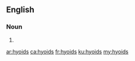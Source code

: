 ==English==

===Noun===
{{head|en|plural}}

# {{plural of|hyoid|lang=en}}

[[ar:hyoids]]
[[ca:hyoids]]
[[fr:hyoids]]
[[ku:hyoids]]
[[my:hyoids]]